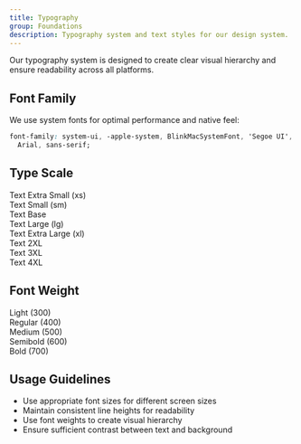 ```yaml
---
title: Typography
group: Foundations
description: Typography system and text styles for our design system.
---
```


Our typography system is designed to create clear visual hierarchy and ensure readability across all platforms.

## Font Family

We use system fonts for optimal performance and native feel:

```css
font-family: system-ui, -apple-system, BlinkMacSystemFont, 'Segoe UI', Roboto, 'Helvetica Neue',
  Arial, sans-serif;
```

## Type Scale

<div class="space-y-4 my-8">
  <div class="text-xs">Text Extra Small (xs)</div>
  <div class="text-sm">Text Small (sm)</div>
  <div class="text-base">Text Base</div>
  <div class="text-lg">Text Large (lg)</div>
  <div class="text-xl">Text Extra Large (xl)</div>
  <div class="text-2xl">Text 2XL</div>
  <div class="text-3xl">Text 3XL</div>
  <div class="text-4xl">Text 4XL</div>
</div>

## Font Weight

<div class="space-y-4 my-8">
  <div class="font-light">Light (300)</div>
  <div class="font-normal">Regular (400)</div>
  <div class="font-medium">Medium (500)</div>
  <div class="font-semibold">Semibold (600)</div>
  <div class="font-bold">Bold (700)</div>
</div>

## Usage Guidelines

- Use appropriate font sizes for different screen sizes
- Maintain consistent line heights for readability
- Use font weights to create visual hierarchy
- Ensure sufficient contrast between text and background
